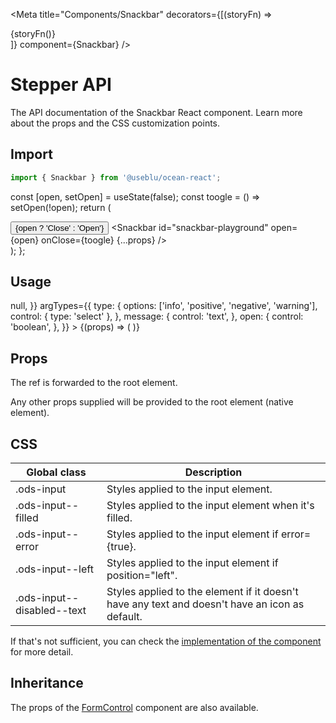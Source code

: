 
<Meta
  title="Components/Snackbar"
  decorators={[(storyFn) => <div className="centered">{storyFn()}</div>]}
  component={Snackbar}
/>

# Stepper API

The API documentation of the Snackbar React component. Learn more about the props and the CSS customization points.

## Import

```javascript
import { Snackbar } from '@useblu/ocean-react';
```

  const [open, setOpen] = useState(false);
  const toogle = () => setOpen(!open);
  return (
    <div>
      <Button onClick={toogle}>{open ? 'Close' : 'Open'}</Button>
      <Snackbar
        id="snackbar-playground"
        open={open}
        onClose={toogle}
        {...props}
      />
    </div>
  );
};

## Usage

<Canvas>
  <Story
    name="Snackbar"
    args={{
      type: 'info',
      message: 'Mensagem de informação',
      open: false,
      onClose: () => null,
    }}
    argTypes={{
      type: {
        options: ['info', 'positive', 'negative', 'warning'],
        control: { type: 'select' },
      },
      message: {
        control: 'text',
      },
      open: {
        control: 'boolean',
      },
    }}
  >
    {(props) => (
      <DinamicSnackbar
        type={props.type}
        message={props.message}
        position={props.position}
      />
    )}
  </Story>
</Canvas>

## Props

<ArgsTable of="." />

The ref is forwarded to the root element.

Any other props supplied will be provided to the root element (native element).

## CSS

| Global class               | Description                                                                                    |
| -------------------------- | ---------------------------------------------------------------------------------------------- |
| .ods-input                 | Styles applied to the input element.                                                           |
| .ods-input--filled         | Styles applied to the input element when it's filled.                                          |
| .ods-input--error          | Styles applied to the input element if error={true}.                                           |
| .ods-input--left           | Styles applied to the input element if position="left".                                        |
| .ods-input--disabled--text | Styles applied to the element if it doesn't have any text and doesn't have an icon as default. |

If that's not sufficient, you can check the [implementation of the component](https://github.com/ocean-ds/ocean-web/blob/master/packages/ocean-react/src/Stepper/Stepper.tsx) for more detail.

## Inheritance

The props of the [FormControl](?path=/docs/components-formcontrol--page) component are also available.
